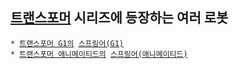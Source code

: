 == [[트랜스포머]] 시리즈에 등장하는 여러 로봇 ==

 * [[트랜스포머 G1]]의 [[스프링어(G1)]]
 * [[트랜스포머 애니메이티드]]의 [[스프링어(애니메이티드)]]
